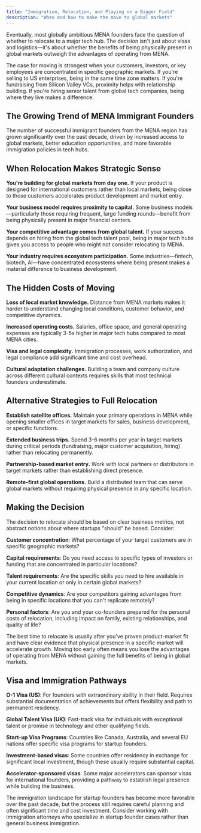 ```yaml
---
title: "Immigration, Relocation, and Playing on a Bigger Field"
description: "When and how to make the move to global markets"
---
```


Eventually, most globally ambitious MENA founders face the question of whether to relocate to a major tech hub. The decision isn't just about visas and logistics—it's about whether the benefits of being physically present in global markets outweigh the advantages of operating from MENA.

The case for moving is strongest when your customers, investors, or key employees are concentrated in specific geographic markets. If you're selling to US enterprises, being in the same time zone matters. If you're fundraising from Silicon Valley VCs, proximity helps with relationship building. If you're hiring senior talent from global tech companies, being where they live makes a difference.

## The Growing Trend of MENA Immigrant Founders

The number of successful immigrant founders from the MENA region has grown significantly over the past decade, driven by increased access to global markets, better education opportunities, and more favorable immigration policies in tech hubs.

## When Relocation Makes Strategic Sense

**You're building for global markets from day one.** If your product is designed for international customers rather than local markets, being close to those customers accelerates product development and market entry.

**Your business model requires proximity to capital.** Some business models—particularly those requiring frequent, large funding rounds—benefit from being physically present in major financial centers.

**Your competitive advantage comes from global talent.** If your success depends on hiring from the global tech talent pool, being in major tech hubs gives you access to people who might not consider relocating to MENA.

**Your industry requires ecosystem participation.** Some industries—fintech, biotech, AI—have concentrated ecosystems where being present makes a material difference to business development.

## The Hidden Costs of Moving

**Loss of local market knowledge.** Distance from MENA markets makes it harder to understand changing local conditions, customer behavior, and competitive dynamics.

**Increased operating costs.** Salaries, office space, and general operating expenses are typically 3-5x higher in major tech hubs compared to most MENA cities.

**Visa and legal complexity.** Immigration processes, work authorization, and legal compliance add significant time and cost overhead.

**Cultural adaptation challenges.** Building a team and company culture across different cultural contexts requires skills that most technical founders underestimate.

## Alternative Strategies to Full Relocation

**Establish satellite offices.** Maintain your primary operations in MENA while opening smaller offices in target markets for sales, business development, or specific functions.

**Extended business trips.** Spend 3-6 months per year in target markets during critical periods (fundraising, major customer acquisition, hiring) rather than relocating permanently.

**Partnership-based market entry.** Work with local partners or distributors in target markets rather than establishing direct presence.

**Remote-first global operations.** Build a distributed team that can serve global markets without requiring physical presence in any specific location.

## Making the Decision

The decision to relocate should be based on clear business metrics, not abstract notions about where startups "should" be based. Consider:

**Customer concentration**: What percentage of your target customers are in specific geographic markets?

**Capital requirements**: Do you need access to specific types of investors or funding that are concentrated in particular locations?

**Talent requirements**: Are the specific skills you need to hire available in your current location or only in certain global markets?

**Competitive dynamics**: Are your competitors gaining advantages from being in specific locations that you can't replicate remotely?

**Personal factors**: Are you and your co-founders prepared for the personal costs of relocation, including impact on family, existing relationships, and quality of life?

The best time to relocate is usually after you've proven product-market fit and have clear evidence that physical presence in a specific market will accelerate growth. Moving too early often means you lose the advantages of operating from MENA without gaining the full benefits of being in global markets.

## Visa and Immigration Pathways

**O-1 Visa (US)**: For founders with extraordinary ability in their field. Requires substantial documentation of achievements but offers flexibility and path to permanent residency.

**Global Talent Visa (UK)**: Fast-track visa for individuals with exceptional talent or promise in technology and other qualifying fields.

**Start-up Visa Programs**: Countries like Canada, Australia, and several EU nations offer specific visa programs for startup founders.

**Investment-based visas**: Some countries offer residency in exchange for significant local investment, though these usually require substantial capital.

**Accelerator-sponsored visas**: Some major accelerators can sponsor visas for international founders, providing a pathway to establish legal presence while building the business.

The immigration landscape for startup founders has become more favorable over the past decade, but the process still requires careful planning and often significant time and cost investment. Consider working with immigration attorneys who specialize in startup founder cases rather than general business immigration.